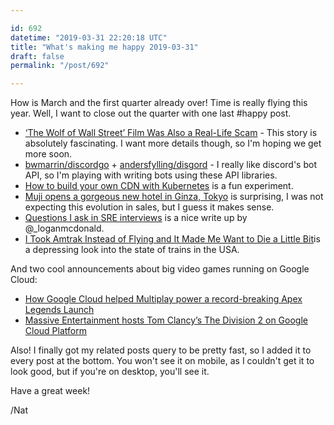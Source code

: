 ```yaml
---

id: 692
datetime: "2019-03-31 22:20:18 UTC"
title: "What's making me happy 2019-03-31"
draft: false
permalink: "/post/692"

---
```


How is March and the first quarter already over\! Time is really flying this year. Well, I want to close out the quarter with one last #happy post.

* [‘The Wolf of Wall Street’ Film Was Also a Real-Life Scam](https://melmagazine.com/en-us/story/the-perfect-irony-that-the-wolf-of-wall-street-was-also-a-real-life-scam) - This story is absolutely fascinating. I want more details though, so I'm hoping we get more soon.
* [bwmarrin/discordgo](https://github.com/bwmarrin/discordgo) \+ [andersfylling/disgord](https://github.com/andersfylling/disgord) - I really like discord's bot API, so I'm playing with writing bots using these API libraries.
* [How to build your own CDN with Kubernetes](https://blog.insightdatascience.com/how-to-build-your-own-cdn-with-kubernetes-5cab00d5c258?source=ifttt--------------1) is a fun experiment.
* [Muji opens a gorgeous new hotel in Ginza, Tokyo](https://www.fastcompany.com/90325977/mujis-new-hotel-is-the-greatest-ad-for-muji-yet) is surprising, I was not expecting this evolution in sales, but I guess it makes sense.
* [Questions I ask in SRE interviews](https://loganmeetsworld.com/2019/03/03/sre-interview-questions.html) is a nice write up by @\_loganmcdonald.
* [I Took Amtrak Instead of Flying and It Made Me Want to Die a Little Bit](https://jalopnik.com/i-took-amtrak-instead-of-flying-and-it-made-me-want-to-1833533707)is a depressing look into the state of trains in the USA.


And two cool announcements about big video games running on Google Cloud:

* [How Google Cloud helped Multiplay power a record-breaking Apex Legends Launch](https://cloud.google.com/blog/topics/customers/how-google-cloud-helped-multiplay-power-a-record-breaking-apex-legends-launch)
* [Massive Entertainment hosts Tom Clancy’s The Division 2 on Google Cloud Platform](https://cloud.google.com/blog/topics/customers/massive-entertainment-hosts-tom-clancys-the-division-2-on-google-cloud-platform)


Also\! I finally got my related posts query to be pretty fast, so I added it to every post at the bottom. You won't see it on mobile, as I couldn't get it to look good, but if you're on desktop, you'll see it.

Have a great week\!

/Nat
